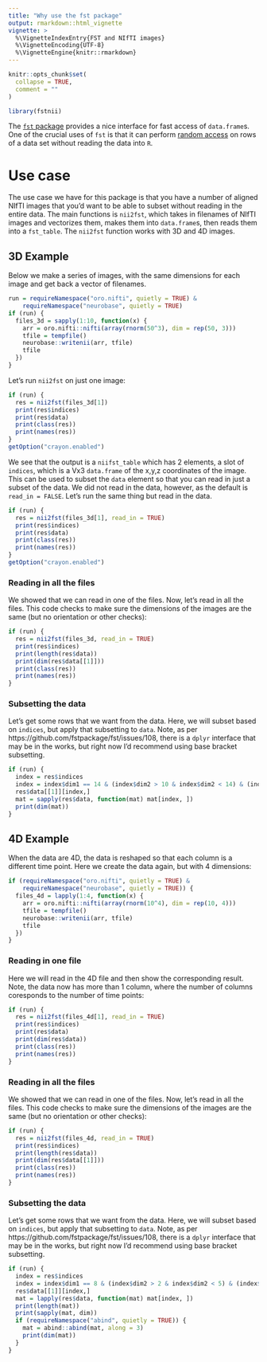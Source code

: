 ```yaml
---
title: "Why use the fst package"
output: rmarkdown::html_vignette
vignette: >
  %\VignetteIndexEntry{FST and NIfTI images}
  %\VignetteEncoding{UTF-8}
  %\VignetteEngine{knitr::rmarkdown}
---
```


```r
knitr::opts_chunk$set(
  collapse = TRUE,
  comment = ""
)
```

```r
library(fstnii)
```

The [`fst` package](https://www.fstpackage.org/) provides a nice interface for fast access of `data.frame`s.  One of the crucial uses of `fst` is that it can perform [random access](https://en.wikipedia.org/wiki/Random_access) on rows of a data set without reading the data into `R`.

# Use case

The use case we have for this package is that you have a number of aligned NIfTI images that you'd want to be able to subset without reading in the entire data.  The main functions is `nii2fst`, which takes in filenames of NIfTI images and vectorizes them, makes them into `data.frame`s, then reads them into a `fst_table`.  The `nii2fst` function works with 3D and 4D images. 

## 3D Example 

Below we make a series of images, with the same dimensions for each image and get back a vector of filenames.


```r
run = requireNamespace("oro.nifti", quietly = TRUE) &
    requireNamespace("neurobase", quietly = TRUE)
if (run) {
  files_3d = sapply(1:10, function(x) {
    arr = oro.nifti::nifti(array(rnorm(50^3), dim = rep(50, 3)))
    tfile = tempfile()
    neurobase::writenii(arr, tfile)
    tfile
  })
}
```

Let's run `nii2fst` on just one image:
```r
if (run) {
  res = nii2fst(files_3d[1])
  print(res$indices)
  print(res$data)
  print(class(res))
  print(names(res))
}
getOption("crayon.enabled")
```

We see that the output is a `niifst_table` which has 2 elements, a slot of `indices`, which is a Vx3 `data.frame` of the x,y,z coordinates of the image.  This can be used to subset the `data` element so that you can read in just a subset of the data.  We did not read in the data, however, as the default is `read_in = FALSE`.   Let's run the same thing but read in the data.

```r
if (run) {
  res = nii2fst(files_3d[1], read_in = TRUE)
  print(res$indices)
  print(res$data)
  print(class(res))
  print(names(res))
}
getOption("crayon.enabled")
```

### Reading in all the files

We showed that we can read in one of the files.  Now, let's read in all the files.  This code checks to make sure the dimensions of the images are the same (but no orientation or other checks):


```r
if (run) {
  res = nii2fst(files_3d, read_in = TRUE)
  print(res$indices)
  print(length(res$data))
  print(dim(res$data[[1]]))
  print(class(res))
  print(names(res))
}
```

### Subsetting the data

Let's get some rows that we want from the data.  Here, we will subset based on `indices`, but apply that subsetting to `data`.  Note, as per https://github.com/fstpackage/fst/issues/108, there is a `dplyr` interface that may be in the works, but right now I'd recommend using base bracket subsetting.

```r
if (run) {
  index = res$indices
  index = index$dim1 == 14 & (index$dim2 > 10 & index$dim2 < 14) & (index$dim3 > 4 & index$dim3 < 10)
  res$data[[1]][index,]
  mat = sapply(res$data, function(mat) mat[index, ]) 
  print(dim(mat))
}
```

## 4D Example 

When the data are 4D, the data is reshaped so that each column is a different time point.  Here we create the data again, but with 4 dimensions:

```r
if (requireNamespace("oro.nifti", quietly = TRUE) &
    requireNamespace("neurobase", quietly = TRUE)) {  
  files_4d = lapply(1:4, function(x) {
    arr = oro.nifti::nifti(array(rnorm(10^4), dim = rep(10, 4)))
    tfile = tempfile()
    neurobase::writenii(arr, tfile)
    tfile
  })  
}
```

### Reading in one file

Here we will read in the 4D file and then show the corresponding result.  Note, the data now has more than 1 column, where the number of columns coresponds to the number of time points:

```r
if (run) {
  res = nii2fst(files_4d[1], read_in = TRUE)
  print(res$indices)
  print(res$data)
  print(dim(res$data))
  print(class(res))
  print(names(res))
}
```

### Reading in all the files

We showed that we can read in one of the files.  Now, let's read in all the files.  This code checks to make sure the dimensions of the images are the same (but no orientation or other checks):


```r
if (run) {
  res = nii2fst(files_4d, read_in = TRUE)
  print(res$indices)
  print(length(res$data))
  print(dim(res$data[[1]]))
  print(class(res))
  print(names(res))
}
```

### Subsetting the data

Let's get some rows that we want from the data.  Here, we will subset based on `indices`, but apply that subsetting to `data`.  Note, as per https://github.com/fstpackage/fst/issues/108, there is a `dplyr` interface that may be in the works, but right now I'd recommend using base bracket subsetting.

```r
if (run) {
  index = res$indices
  index = index$dim1 == 8 & (index$dim2 > 2 & index$dim2 < 5) & (index$dim3 > 4 & index$dim3 < 7)
  res$data[[1]][index,]
  mat = lapply(res$data, function(mat) mat[index, ]) 
  print(length(mat))
  print(sapply(mat, dim))
  if (requireNamespace("abind", quietly = TRUE)) {
    mat = abind::abind(mat, along = 3)
    print(dim(mat))
  }
}
```
